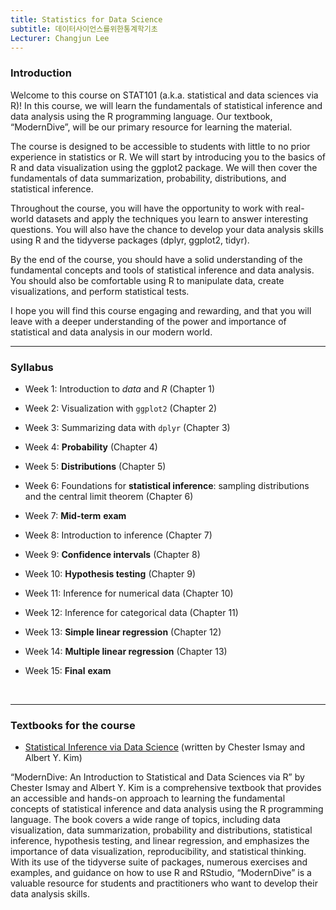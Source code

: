 ```yaml
---
title: Statistics for Data Science
subtitle: 데이터사이언스를위한통계학기초
Lecturer: Changjun Lee
---
```


### Introduction

Welcome to this course on STAT101 (a.k.a. statistical and data sciences via R)! In this course, we will learn the fundamentals of statistical inference and data analysis using the R programming language. Our textbook, "ModernDive", will be our primary resource for learning the material.

The course is designed to be accessible to students with little to no prior experience in statistics or R. We will start by introducing you to the basics of R and data visualization using the ggplot2 package. We will then cover the fundamentals of data summarization, probability, distributions, and statistical inference.

Throughout the course, you will have the opportunity to work with real-world datasets and apply the techniques you learn to answer interesting questions. You will also have the chance to develop your data analysis skills using R and the tidyverse packages (dplyr, ggplot2, tidyr).

By the end of the course, you should have a solid understanding of the fundamental concepts and tools of statistical inference and data analysis. You should also be comfortable using R to manipulate data, create visualizations, and perform statistical tests.

I hope you will find this course engaging and rewarding, and that you will leave with a deeper understanding of the power and importance of statistical and data analysis in our modern world.

------------------------------------------------------------------------

### Syllabus

-   Week 1: Introduction to *data* and *R* (Chapter 1)

-   Week 2: Visualization with `ggplot2` (Chapter 2)

-   Week 3: Summarizing data with `dplyr` (Chapter 3)

-   Week 4: **Probability** (Chapter 4)

-   Week 5: **Distributions** (Chapter 5)

-   Week 6: Foundations for **statistical inference**: sampling distributions and the central limit theorem (Chapter 6)

-   Week 7: **Mid-term** **exam**

-   Week 8: Introduction to inference (Chapter 7)

-   Week 9: **Confidence intervals** (Chapter 8)

-   Week 10: **Hypothesis testing** (Chapter 9)

-   Week 11: Inference for numerical data (Chapter 10)

-   Week 12: Inference for categorical data (Chapter 11)

-   Week 13: **Simple linear regression** (Chapter 12)

-   Week 14: **Multiple linear regression** (Chapter 13)

-   Week 15: **Final** **exam**

<br>

------------------------------------------------------------------------

### Textbooks for the course

-   [Statistical Inference via Data Science](https://moderndive.com/index.html) (written by Chester Ismay and Albert Y. Kim)

"ModernDive: An Introduction to Statistical and Data Sciences via R" by Chester Ismay and Albert Y. Kim is a comprehensive textbook that provides an accessible and hands-on approach to learning the fundamental concepts of statistical inference and data analysis using the R programming language. The book covers a wide range of topics, including data visualization, data summarization, probability and distributions, statistical inference, hypothesis testing, and linear regression, and emphasizes the importance of data visualization, reproducibility, and statistical thinking. With its use of the tidyverse suite of packages, numerous exercises and examples, and guidance on how to use R and RStudio, "ModernDive" is a valuable resource for students and practitioners who want to develop their data analysis skills.
